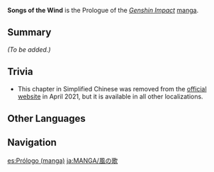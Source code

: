{{Stub|Add summary and characters}}
{{Manga Infobox
|title      = Songs of the Wind
|image      = Manga Chapter 00 Cover 1.png
|chapter    = Prologue
|characters = 
|next       = Bad Wine
|link       = https://genshin.hoyoverse.com/en/manga/detail/104863
}}
{{Description|After [[Barbatos]] founded his beloved city of [[Mondstadt]], he left it to the care of its first residents and went on his way. Human greed, however, knew no bounds. The rich seized control over the city and ruled it the way they see fit. On the eve of the city's celebrated [[Ludi Harpastum]], a [[Venti|mysterious bard]] came to the city...}}
'''Songs of the Wind''' is the Prologue of the ''[[Genshin Impact]]'' [[manga]].

==Summary==
''(To be added.)''

==Trivia==
* This chapter in Simplified Chinese was removed from the [https://ys.mihoyo.com/main/manga official website] in April 2021, but it is available in all other localizations.

==Other Languages==
{{Other Languages
|en      = Songs of the Wind
|zhs     = 风之歌
|zhs_rm  = Fēngzhīgē
|zht     = 風之歌
|zht_rm  = Fēngzhīgē
|zh_tl   = Songs of the Wind
|ja      = 風の歌
|ja_rm   = Kaze no Uta
|ja_tl   = Songs of the Wind
|ko      = 바람의 노래
|ko_rm   = Baram-ui Norae
|ko_tl   = Songs of the Wind
|es      = Canciones del Viento
|es_tl   = Songs of the Wind
|fr      = L'Ode au Vent
|fr_tl   = The Ode to the Wind
|ru      = Песнь Ветров
|ru_tl   = Song of the Winds
|th      = บทเพลงแห่งสายลม
|th_rm   = Bot Phleng haeng Sailom
|th_tl   = Songs of the Wind
|vi      = Bài Ca Của Gió
|vi_tl   = 
|de      = Die Sänge des Windes
|de_tl   = The Songs of the Wind
|id      = Nyanyian Sang Angin
|id_tl   = Songs of the Wind
|pt      = Canções do Vento
|pt_tl   = 
|tr      = 
|tr_tl   = 
|it      = 
|it_tl   = 
}}

==Navigation==
{{Manga Navbox}}
[[es:Prólogo (manga)]]
[[ja:MANGA/風の歌]]